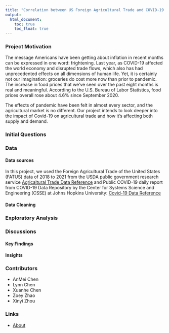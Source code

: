 ```yaml
---
title: "Correlation between US Foreign Agricultural Trade and COVID-19 Impact"
output: 
  html_document:
    toc: true
    toc_float: true
---
```

### Project Motivation
The message Americans have been getting about inflation in recent months can be expressed in one word: frightening. Last year, as COVID-19 affected the world economy and disrupted trade flows, which also has had unprecedented effects on all dimensions of human life. Yet, it is certainly not our imagination: groceries do cost more now than prior to pandemic. The increase in food prices that we’ve seen over the past eight months is real and meaningful. According to the U.S. Bureau of Labor Statistics, food prices overall rose about 4.6% since September 2020. 

The effects of pandemic have been felt in almost every sector, and the agricultural market is no different. Our project intends to look deeper into the impact of Covid-19 on agricultural trade and how it's affecting both supply and demand.

### Initial Questions

### Data
#### Data sources
In this project, we used the Foreign Agricultural Trade of the United States (FATUS) data of 2018 to 2021 from the USDA public government research service 
[Agricaltural Trade Data Reference](https://www.ers.usda.gov/data-products/foreign-agricultural-trade-of-the-united-states-fatus/u-s-agricultural-trade-data-update/)
and Public COVID-19 daily report from COVID-19 Data Repository by the Center for Systems Science and Engineering (CSSE) at Johns Hopkins University:
[Covid-19 Data Reference](https://github.com/CSSEGISandData/COVID-19/tree/master/csse_covid_19_data/csse_covid_19_daily_reports_us)

#### Data Cleaning


### Exploratory Analysis


### Discussions
#### Key Findings


#### Insights

### Contributors
* AnMei Chen 
* Lynn Chen
* Xuanhe Chen
* Zoey Zhao
* Xinyi Zhou

### Links
* [About](about.html)
